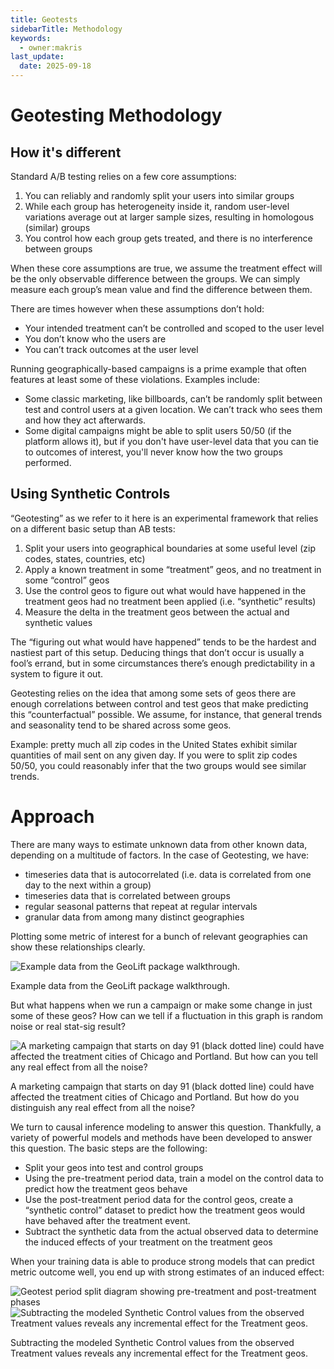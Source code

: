 ```yaml
---
title: Geotests
sidebarTitle: Methodology
keywords:
  - owner:makris
last_update:
  date: 2025-09-18
---
```


# Geotesting Methodology

## How it's different

Standard A/B testing relies on a few core assumptions:

1. You can reliably and randomly split your users into similar groups
2. While each group has heterogeneity inside it, random user-level variations average out at larger sample sizes, resulting in homologous (similar) groups
3. You control how each group gets treated, and there is no interference between groups

When these core assumptions are true, we assume the treatment effect will be the only observable difference between the groups. We can simply measure each group’s mean value and find the difference between them.

There are times however when these assumptions don’t hold:

- Your intended treatment can’t be controlled and scoped to the user level
- You don’t know who the users are
- You can’t track outcomes at the user level

Running geographically-based campaigns is a prime example that often features at least some of these violations. Examples include:

- Some classic marketing, like billboards, can’t be randomly split between test and control users at a given location. We can’t track who sees them and how they act afterwards.
- Some digital campaigns might be able to split users 50/50 (if the platform allows it), but if you don't have user-level data that you can tie to outcomes of interest, you'll never know how the two groups performed.

## Using Synthetic Controls

“Geotesting” as we refer to it here is an experimental framework that relies on a different basic setup than AB tests:

1. Split your users into geographical boundaries at some useful level (zip codes, states, countries, etc)
2. Apply a known treatment in some “treatment” geos, and no treatment in some “control” geos
3. Use the control geos to figure out what would have happened in the treatment geos had no treatment been applied (i.e. “synthetic” results)
4. Measure the delta in the treatment geos between the actual and synthetic values

The “figuring out what would have happened” tends to be the hardest and nastiest part of this setup. Deducing things that don’t occur is usually a fool’s errand, but in some circumstances there’s enough predictability in a system to figure it out.

Geotesting relies on the idea that among some sets of geos there are enough correlations between control and test geos that make predicting this “counterfactual” possible. We assume, for instance, that general trends and seasonality tend to be shared across some geos.

Example: pretty much all zip codes in the United States exhibit similar quantities of mail sent on any given day. If you were to split zip codes 50/50, you could reasonably infer that the two groups would see similar trends.

# Approach

There are many ways to estimate unknown data from other known data, depending on a multitude of factors. In the case of Geotesting, we have:

- timeseries data that is autocorrelated (i.e. data is correlated from one day to the next within a group)
- timeseries data that is correlated between groups
- regular seasonal patterns that repeat at regular intervals
- granular data from among many distinct geographies

Plotting some metric of interest for a bunch of relevant geographies can show these relationships clearly.

<Frame>
  <img src="/images/geotests/GeosPreTest.png" alt="Example data from the GeoLift package walkthrough. " />
</Frame>

Example data from the GeoLift package walkthrough.

But what happens when we run a campaign or make some change in just some of these geos? How can we tell if a fluctuation in this graph is random noise or real stat-sig result?

<Frame>
  <img src="/images/geotests/GeosTest.png" alt="A marketing campaign that starts on day 91 (black dotted line) could have affected the treatment cities of Chicago and Portland. But how can you tell any real effect from all the noise?" />
</Frame>

A marketing campaign that starts on day 91 (black dotted line) could have affected the treatment cities of Chicago and Portland. But how do you distinguish any real effect from all the noise?

We turn to causal inference modeling to answer this question. Thankfully, a variety of powerful models and methods have been developed to answer this question. The basic steps are the following:

- Split your geos into test and control groups
- Using the pre-treatment period data, train a model on the control data to predict how the treatment geos behave
- Use the post-treatment period data for the control geos, create a “synthetic control” dataset to predict how the treatment geos would have behaved after the treatment event.
- Subtract the synthetic data from the actual observed data to determine the induced effects of your treatment on the treatment geos

When your training data is able to produce strong models that can predict metric outcome well, you end up with strong estimates of an induced effect:

<Frame>
  <img src="/images/geotests/Period_Split.png" alt="Geotest period split diagram showing pre-treatment and post-treatment phases" />
</Frame>

<Frame>
  <img src="/images/geotests/Incremental_Effects.png" alt="Subtracting the modeled Synthetic Control values from the observed Treatment values reveals any incremental effect for the Treatment geos." />
</Frame>

Subtracting the modeled Synthetic Control values from the observed Treatment values reveals any incremental effect for the Treatment geos.
